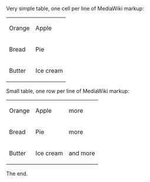 Very simple table, one cell per line of MediaWiki markup:

{|
|Orange
|Apple
|-
|Bread
|Pie
|-
|Butter
|Ice cream 
|}

Small table, one row per line of MediaWiki markup:

{|
|  Orange    ||   Apple   ||   more
|-
|   Bread    ||   Pie     ||   more
|-
|   Butter   || Ice cream ||  and more
|}

The end.
